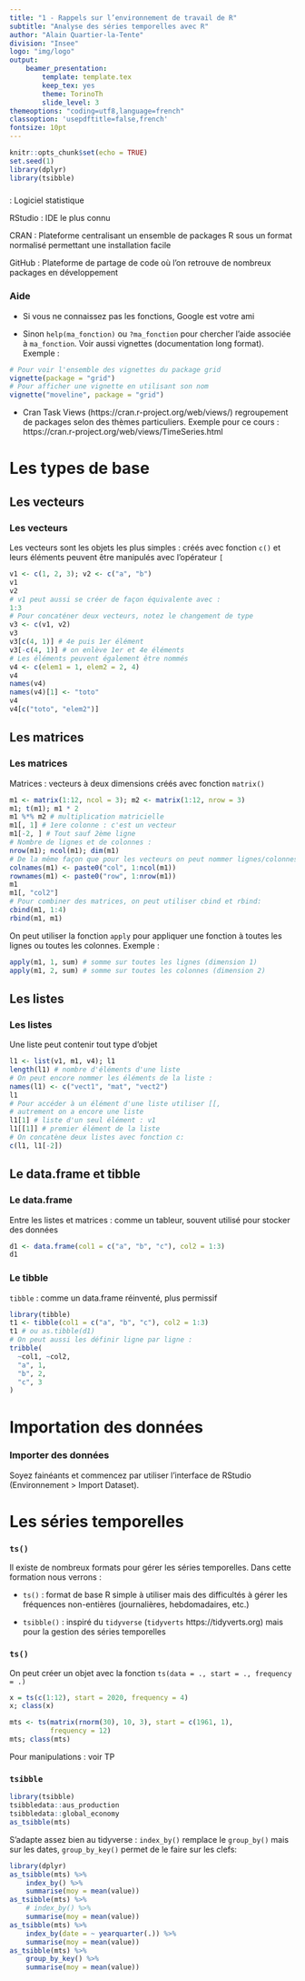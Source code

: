```yaml
---
title: "1 - Rappels sur l’environnement de travail de R"
subtitle: "Analyse des séries temporelles avec R"
author: "Alain Quartier-la-Tente"
division: "Insee"
logo: "img/logo"
output: 
    beamer_presentation:
        template: template.tex
        keep_tex: yes
        theme: TorinoTh
        slide_level: 3
themeoptions: "coding=utf8,language=french"
classoption: 'usepdftitle=false,french'
fontsize: 10pt
---
```



```r
knitr::opts_chunk$set(echo = TRUE)
set.seed(1)
library(dplyr)
library(tsibble)
```

### \faIcon{r-project}

\faIcon{r-project} : Logiciel statistique

RStudio : IDE le plus connu

CRAN : Plateforme centralisant un ensemble de packages R sous un format normalisé permettant une installation facile

GitHub : Plateforme de partage de code où l'on retrouve de nombreux packages en développement


### Aide

- Si vous ne connaissez pas les fonctions, Google est votre ami

- Sinon `help(ma_fonction)` ou `?ma_fonction` pour chercher l'aide associée à `ma_fonction`. Voir aussi vignettes (documentation long format). Exemple :

```r
# Pour voir l'ensemble des vignettes du package grid
vignette(package = "grid")
# Pour afficher une vignette en utilisant son nom
vignette("moveline", package = "grid")
```

- Cran Task Views (https://cran.r-project.org/web/views/) regroupement de packages selon des thèmes particuliers. Exemple pour ce cours :
https://cran.r-project.org/web/views/TimeSeries.html


# Les types de base

## Les vecteurs

### Les vecteurs {.allowframebreaks}

Les vecteurs sont les objets les plus simples : créés avec fonction `c()` et leurs éléments peuvent être manipulés avec l'opérateur `[`

```r
v1 <- c(1, 2, 3); v2 <- c("a", "b")
v1
v2
# v1 peut aussi se créer de façon équivalente avec :
1:3
# Pour concaténer deux vecteurs, notez le changement de type
v3 <- c(v1, v2)
v3
v3[c(4, 1)] # 4e puis 1er élément
v3[-c(4, 1)] # on enlève 1er et 4e éléments
# Les éléments peuvent également être nommés
v4 <- c(elem1 = 1, elem2 = 2, 4)
v4
names(v4)
names(v4)[1] <- "toto"
v4
v4[c("toto", "elem2")]
```


## Les matrices

### Les matrices {.allowframebreaks}

Matrices : vecteurs à deux dimensions créés avec fonction `matrix()`
```r
m1 <- matrix(1:12, ncol = 3); m2 <- matrix(1:12, nrow = 3)
m1; t(m1); m1 * 2
m1 %*% m2 # multiplication matricielle
m1[, 1] # 1ere colonne : c'est un vecteur
m1[-2, ] # Tout sauf 2ème ligne
# Nombre de lignes et de colonnes :
nrow(m1); ncol(m1); dim(m1)
# De la même façon que pour les vecteurs on peut nommer lignes/colonnes
colnames(m1) <- paste0("col", 1:ncol(m1))
rownames(m1) <- paste0("row", 1:nrow(m1))
m1
m1[, "col2"]
# Pour combiner des matrices, on peut utiliser cbind et rbind:
cbind(m1, 1:4)
rbind(m1, m1)
```
On peut utiliser la fonction `apply` pour appliquer une fonction à toutes les lignes ou toutes les colonnes. Exemple :

```r
apply(m1, 1, sum) # somme sur toutes les lignes (dimension 1)
apply(m1, 2, sum) # somme sur toutes les colonnes (dimension 2)
```

## Les listes

### Les listes {.allowframebreaks}

Une liste peut contenir tout type d'objet

```r
l1 <- list(v1, m1, v4); l1
length(l1) # nombre d'éléments d'une liste
# On peut encore nommer les éléments de la liste :
names(l1) <- c("vect1", "mat", "vect2")
l1
# Pour accéder à un élément d'une liste utiliser [[,
# autrement on a encore une liste
l1[1] # liste d'un seul élément : v1
l1[[1]] # premier élément de la liste
# On concatène deux listes avec fonction c:
c(l1, l1[-2])
```


## Le data.frame et tibble

### Le data.frame {.allowframebreaks}

Entre les listes et matrices : comme un tableur, souvent utilisé pour stocker des données

```r
d1 <- data.frame(col1 = c("a", "b", "c"), col2 = 1:3)
d1
```

### Le tibble  {.allowframebreaks}

`tibble` : comme un data.frame réinventé, plus permissif

```r
library(tibble)
t1 <- tibble(col1 = c("a", "b", "c"), col2 = 1:3)
t1 # ou as.tibble(d1)
# On peut aussi les définir ligne par ligne :
tribble(
  ~col1, ~col2,
  "a", 1,
  "b", 2,
  "c", 3
)
```


# Importation des données

### Importer des données

Soyez fainéants et commencez par utiliser l'interface de RStudio (Environnement > Import Dataset).


# Les séries temporelles

### `ts()` 

Il existe de nombreux formats pour gérer les séries temporelles. Dans cette formation nous verrons :

- `ts()` : format de base R simple à utiliser mais des difficultés à gérer les fréquences non-entières (journalières, hebdomadaires, etc.)

- `tsibble()` : inspiré du `tidyverse` (`tidyverts` https://tidyverts.org) mais pour la gestion des séries temporelles

### `ts()` {.allowframebreaks}

On peut créer un objet avec la fonction `ts(data = ., start = ., frequency = .)`

```r
x = ts(c(1:12), start = 2020, frequency = 4)
x; class(x)
```

```r
mts <- ts(matrix(rnorm(30), 10, 3), start = c(1961, 1),
		  frequency = 12)
mts; class(mts)
```

Pour manipulations : voir TP

### `tsibble` {.allowframebreaks}

```r
library(tsibble)
tsibbledata::aus_production
tsibbledata::global_economy
as_tsibble(mts)
```
S'adapte assez bien au tidyverse : `index_by()` remplace le `group_by()` mais sur les dates, `group_by_key()` permet de le faire sur les clefs:
```r
library(dplyr)
as_tsibble(mts) %>%  
	index_by() %>% 
	summarise(moy = mean(value))
as_tsibble(mts) %>%  
	# index_by() %>% 
	summarise(moy = mean(value))
as_tsibble(mts) %>%  
	index_by(date = ~ yearquarter(.)) %>% 
	summarise(moy = mean(value))
as_tsibble(mts) %>%  
	group_by_key() %>% 
	summarise(moy = mean(value))
```
